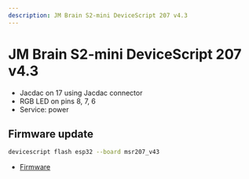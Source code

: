 ```yaml
---
description: JM Brain S2-mini DeviceScript 207 v4.3
---
```

# JM Brain S2-mini DeviceScript 207 v4.3




- Jacdac on 17 using Jacdac connector
- RGB LED on pins 8, 7, 6
- Service: power




## Firmware update

```bash
devicescript flash esp32 --board msr207_v43
```


- [Firmware](https://github.com/microsoft/jacdac-esp32/releases/latest/download/devicescript-esp32s2-msr207_v43-0x1000.bin)